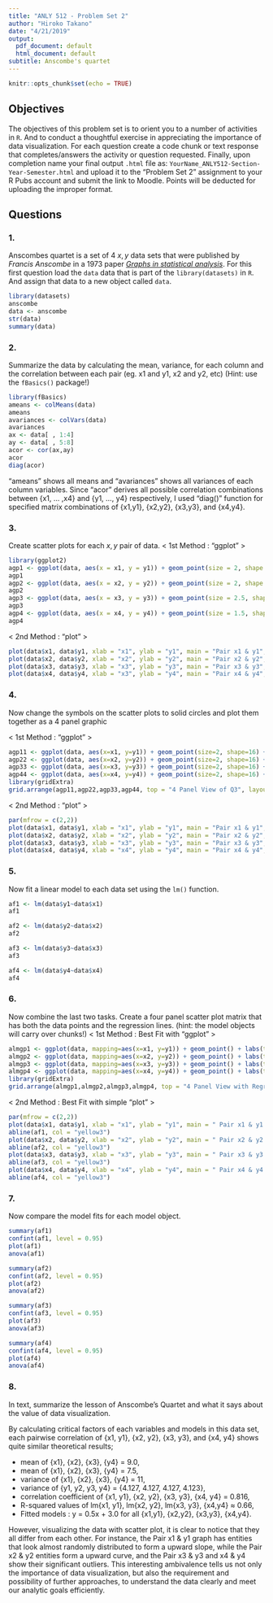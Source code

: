 ```yaml
---
title: "ANLY 512 - Problem Set 2"
author: "Hiroko Takano"
date: "4/21/2019"
output:
  pdf_document: default
  html_document: default
subtitle: Anscombe's quartet
---
```


```r
knitr::opts_chunk$set(echo = TRUE)
```

## Objectives

The objectives of this problem set is to orient you to a number of activities in `R`.  And to conduct a thoughtful exercise in appreciating the importance of data visualization.  For each question create a code chunk or text response that completes/answers the activity or question requested. Finally, upon completion name your final output `.html` file as: `YourName_ANLY512-Section-Year-Semester.html` and upload it to the "Problem Set 2" assignment to your R Pubs account and submit the link to Moodle. Points will be deducted for uploading the improper format.


## Questions

### 1. 
Anscombes quartet is a set of 4 $x,y$ data sets that were published by *Francis Anscombe* in a 1973 paper [*Graphs in statistical analysis*](https://www.jstor.org/stable/2682899?seq=1#page_scan_tab_contents).  For this first question load the `data` data that is part of the `library(datasets)` in `R`.  And assign that data to a new object called `data`.

```r
library(datasets)
anscombe
data <- anscombe
str(data)
summary(data)
```


### 2. 
Summarize the data by calculating the mean, variance, for each column and the correlation between each pair (eg. x1 and y1, x2 and y2, etc) (Hint: use the `fBasics()` package!)

```r
library(fBasics)
ameans <- colMeans(data)
ameans
avariances <- colVars(data)
avariances
ax <- data[ , 1:4]
ay <- data[ , 5:8]
acor <- cor(ax,ay)
acor
diag(acor)
```
"ameans" shows all means and "avariances" shows all variances of each column variables.
Since "acor" derives all possible correlation combinations between {x1, ... ,x4} and {y1, ..., y4} respectively, I used "diag()" function for specified matrix combinations of {x1,y1}, {x2,y2}, {x3,y3}, and {x4,y4}.


### 3. 
Create scatter plots for each $x, y$ pair of data.
< 1st Method : "ggplot" >
```r
library(ggplot2)
agp1 <- ggplot(data, aes(x = x1, y = y1)) + geom_point(size = 2, shape = 17) + ggtitle("< Pair x1 & y1 >")
agp1
agp2 <- ggplot(data, aes(x = x2, y = y2)) + geom_point(size = 2, shape = 15) + ggtitle("< Pair x2 & y2 >")
agp2
agp3 <- ggplot(data, aes(x = x3, y = y3)) + geom_point(size = 2.5, shape = 18) + ggtitle("< Pair x3 & y3 >")
agp3
agp4 <- ggplot(data, aes(x = x4, y = y4)) + geom_point(size = 1.5, shape = 8) + ggtitle("< Pair x4 & y4 >")
agp4
```
< 2nd Method : "plot" >
```r
plot(data$x1, data$y1, xlab = "x1", ylab = "y1", main = "Pair x1 & y1", pch = 17, col = "lightseagreen") 
plot(data$x2, data$y2, xlab = "x2", ylab = "y2", main = "Pair x2 & y2", pch = 15, col = "lightseagreen")
plot(data$x3, data$y3, xlab = "x3", ylab = "y3", main = "Pair x3 & y3", pch = 18, col = "lightseagreen")
plot(data$x4, data$y4, xlab = "x3", ylab = "y4", main = "Pair x4 & y4", pch = 8, col = "lightseagreen")
```


### 4. 
Now change the symbols on the scatter plots to solid circles and plot them together as a 4 panel graphic

< 1st Method : "ggplot" >
```r
agp11 <- ggplot(data, aes(x=x1, y=y1)) + geom_point(size=2, shape=16) + ggtitle("< Pair x1 & y1 >")
agp22 <- ggplot(data, aes(x=x2, y=y2)) + geom_point(size=2, shape=16) + ggtitle("< Pair x2 & y2 >")
agp33 <- ggplot(data, aes(x=x3, y=y3)) + geom_point(size=2, shape=16) + ggtitle("< Pair x3 & y3 >")
agp44 <- ggplot(data, aes(x=x4, y=y4)) + geom_point(size=2, shape=16) + ggtitle("< Pair x4 & y4 >")
library(gridExtra)
grid.arrange(agp11,agp22,agp33,agp44, top = "4 Panel View of Q3", layout_matrix = matrix(c(1,2,3,4), ncol = 2, byrow = TRUE))
```
< 2nd Method : "plot" >
```r
par(mfrow = c(2,2))
plot(data$x1, data$y1, xlab = "x1", ylab = "y1", main = "Pair x1 & y1", col = "lightseagreen", pch = 16)
plot(data$x2, data$y2, xlab = "x2", ylab = "y2", main = "Pair x2 & y2", col = "lightseagreen", pch = 16)
plot(data$x3, data$y3, xlab = "x3", ylab = "y3", main = "Pair x3 & y3", col = "lightseagreen", pch = 16)
plot(data$x4, data$y4, xlab = "x4", ylab = "y4", main = "Pair x4 & y4", col = "lightseagreen", pch = 16) 
```


### 5. 
Now fit a linear model to each data set using the `lm()` function.
```r
af1 <- lm(data$y1~data$x1)
af1
```
```r
af2 <- lm(data$y2~data$x2)
af2
```
```r
af3 <- lm(data$y3~data$x3)
af3
```
```r
af4 <- lm(data$y4~data$x4)
af4
```


### 6. 
Now combine the last two tasks.  Create a four panel scatter plot matrix that has both the data points and the regression lines. (hint: the model objects will carry over chunks!)
< 1st Method : Best Fit with "ggplot" >
```r
almgp1 <- ggplot(data, mapping=aes(x=x1, y=y1)) + geom_point() + labs(title="Pair x1 & y1") + stat_smooth(method="lm", col = "rosybrown2", se=FALSE)
almgp2 <- ggplot(data, mapping=aes(x=x2, y=y2)) + geom_point() + labs(title="Pair x2 & y2") + stat_smooth(method="lm", col = "rosybrown2", se=FALSE)
almgp3 <- ggplot(data, mapping=aes(x=x3, y=y3)) + geom_point() + labs(title="Pair x3 & y3") + stat_smooth(method="lm", col = "rosybrown2", se=FALSE) 
almgp4 <- ggplot(data, mapping=aes(x=x4, y=y4)) + geom_point() + labs(title="Pair x4 & y4") + stat_smooth(method="lm", col = "rosybrown2", se=FALSE)
library(gridExtra)
grid.arrange(almgp1,almgp2,almgp3,almgp4, top = "4 Panel View with Regression Lines", layout_matrix = matrix(c(1,2,3,4), ncol = 2, byrow = TRUE))
```
< 2nd Method : Best Fit with simple "plot" >
```r
par(mfrow = c(2,2))
plot(data$x1, data$y1, xlab = "x1", ylab = "y1", main = " Pair x1 & y1 with regression line", col = "lightseagreen", pch = 16)
abline(af1, col = "yellow3")
plot(data$x2, data$y2, xlab = "x2", ylab = "y2", main = " Pair x2 & y2 with regression line", col = "lightseagreen", pch = 16)
abline(af2, col = "yellow3")
plot(data$x3, data$y3, xlab = "x3", ylab = "y3", main = " Pair x3 & y3 with regression line", col = "lightseagreen", pch = 16)
abline(af3, col = "yellow3")
plot(data$x4, data$y4, xlab = "x4", ylab = "y4", main = " Pair x4 & y4 with regression line", col = "lightseagreen", pch = 16)
abline(af4, col = "yellow3")
```


### 7.  
Now compare the model fits for each model object.
```r
summary(af1)
confint(af1, level = 0.95)
plot(af1)
anova(af1)
```
```r
summary(af2)
confint(af2, level = 0.95)
plot(af2)
anova(af2)
```
```r
summary(af3)
confint(af3, level = 0.95)
plot(af3)
anova(af3)
```
```r
summary(af4)
confint(af4, level = 0.95)
plot(af4)
anova(af4)
```


### 8. 
In text, summarize the lesson of Anscombe's Quartet and what it says about the value of data visualization.

By calculating critical factors of each variables and models in this data set, each pairwise correlation of {x1, y1}, {x2, y2}, {x3, y3}, and {x4, y4} shows quite similar theoretical results; 

- mean of {x1}, {x2}, {x3}, {y4} = 9.0, 
- mean of {x1}, {x2}, {x3}, {y4} = 7.5, 
- variance of {x1}, {x2}, {x3}, {y4} = 11, 
- variance of {y1, y2, y3, y4} = {4.127, 4.127, 4.127, 4.123},
- correlation coefficient of {x1, y1}, {x2, y2}, {x3, y3}, {x4, y4} = 0.816,
- R-squared values of lm{x1, y1}, lm{x2, y2}, lm{x3, y3}, {x4,y4} ≈ 0.66,
- Fitted models : y = 0.5x + 3.0 for all {x1,y1}, {x2,y2}, {x3,y3}, {x4,y4}.
  
However, visualizing the data with scatter plot, it is clear to notice that they all differ from each other. For instance, the Pair x1 & y1 graph has entities that look almost randomly distributed to form a upward slope, while the Pair x2 & y2 entities form a upward curve, and the Pair x3 & y3 and x4 & y4 show their significant outliers.
This interesting ambivalence tells us not only the importance of data visualization, but also the requirement and possibility of further approaches, to understand the data clearly and meet our analytic goals efficiently.
  